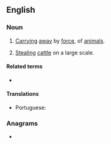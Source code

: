 ==English==

===Noun===
{{en-noun|-}}

# {{lb|en|legal}} [[carry|Carrying]] [[away]] by [[force]], {{non-gloss definition|especially}} of [[animal]]s.
# {{lb|en|archaic}} [[steal|Stealing]] [[cattle]] on a large scale.

====Related terms====
* {{l|en|abactor}}

====Translations====
{{trans-top|carrying away by force}}
* Portuguese: {{t+|pt|abigeato}}
{{trans-mid}}
{{trans-bottom}}

===Anagrams===
* {{anagrams|en|a=aabcinot|botanica}}